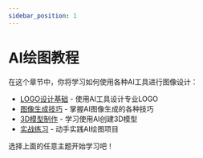 ```yaml
---
sidebar_position: 1
---
```


# AI绘图教程

在这个章节中，你将学习如何使用各种AI工具进行图像设计：

- [LOGO设计基础](./logo-design.mdx) - 使用AI工具设计专业LOGO
- [图像生成技巧](./image-generation.mdx) - 掌握AI图像生成的各种技巧
- [3D模型制作](./3d-modeling.mdx) - 学习使用AI创建3D模型
- [实战练习](./practical-exercise.mdx) - 动手实践AI绘图项目

选择上面的任意主题开始学习吧！ 